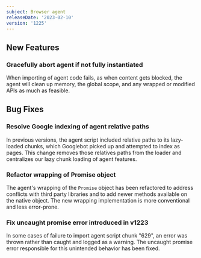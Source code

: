 ```yaml
---
subject: Browser agent
releaseDate: '2023-02-10'
version: '1225'
---
```


## New Features

### Gracefully abort agent if not fully instantiated
When importing of agent code fails, as when content gets blocked, the agent will clean up memory, the global scope, and any wrapped or modified APIs as much as feasible.

## Bug Fixes

### Resolve Google indexing of agent relative paths
In previous versions, the agent script included relative paths to its lazy-loaded chunks, which Googlebot picked up and attempted to index as pages. This change removes those relatives paths from the loader and centralizes our lazy chunk loading of agent features.

### Refactor wrapping of Promise object
The agent's wrapping of the `Promise` object has been refactored to address conflicts with third party libraries and to add newer methods available on the native object. The new wrapping implementation is more conventional and less error-prone.

### Fix uncaught promise error introduced in v1223
In some cases of failure to import agent script chunk "629", an error was thrown rather than caught and logged as a warning. The uncaught promise error responsible for this unintended behavior has been fixed.
